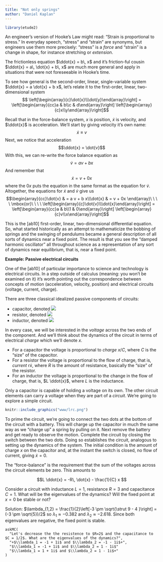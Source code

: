 ```yaml
---
title: "Not only springs"
author: "Daniel Kaplan"
---
```


<style type="text/css">
.explanation-note {
  padding: 1em 1em 1em 4em;
  margin-bottom: 10px;
  border: 2px brown;
  border-radius: 10px;
  background: #f5f5f5 5px center/3em no-repeat;
}
</style>

```r
library(etude2)
```

An engineer's version of Hooke's Law might read: "Strain is proportional to stress." In everyday speech, "stress" and "strain" are synonyms, but engineers use them more precisely: "stress" is a *force* and "strain" is a change in shape, for instance stretching or *extension*.

The frictionless equation $\ddot{x} =  b\, x$ and it's friction-ful cousin $\ddot{x} = a\, \dot{x} + b\, x$ are much more general and apply in situations that were not foreseeable in Hooke's time.  

To see how general is the second-order, linear, single-variable system $\ddot{x} = a \dot{x} + b x$, let's relate it to the first-order, linear, two-dimensional system 
$$ \left[\begin{array}{c}\dot{x}\\\dot{y}\end{array}\right] = 
\left[\begin{array}{cc}a & b\\c & d\end{array}\right] \left[\begin{array}{c}x\\y\end{array}\right]$$


Recall that in the force-balance system, $x$ is position, $\dot{x}$ is velocity, and $\ddot{x}$ is acceleration. We'll start by giving velocity it's own name:
$$\dot{x} \equiv v$$
Next, we notice that acceleration $$\ddot{x} = \dot{v}$$ With this, we can re-write the force balance equation as
$$\dot{v} = a v + b x$$
And remember that $$\dot{x} = v + 0x$$ where the $0x$ puts the equation in the same format as the equation for $\dot{v}$. Altogether, the equations for $\dot{x}$ and $\dot{v}$ give us
$$\begin{array}{cc}\dot{v} & = a v + b x\\\dot{x} & = v + 0x  \end{array}\ \ \ \ \mbox{or}\ \ \ \ \left[\begin{array}{c}\dot{v}\\\dot{x}\end{array}\right] = 
\left[\begin{array}{cc}a & b\\1 & 0\end{array}\right] \left[\begin{array}{c}v\\x\end{array}\right]$$

This is the [ab10] first-order, linear, two-dimensional differential equation. So, what started historically as an attempt to mathematicize the bobbing of springs and the swinging of pendulums became a general description of all sorts of dynamics near a fixed point. The result is that you see the "damped harmonic oscillator" all throughout science as a representation of any sort of dynamics near equilibrium, that is, near a fixed point.

**Example: Passive electrical circuits**

One of the [ab10] of particular importance to science and technology is electrical circuits. In a step outside of calculus (meaning: you won't be examined on it) it's worth pointing out the correspondence between concepts of motion (acceleration, velocity, position) and electrical circuits (voltage, current, charge).

There are three classical idealized passive components of circuits:

* capacitor, denoted ![](www/capacitor.jpg)
* resistor, denoted ![](www/resistor.png)
* inductor, denoted ![](www/inductor.jpg)

In every case, we will be interested in the *voltage* across the two ends of the component. And we'll think about the dynamics of the circuit in terms of electrical *charge* which we'll denote $x$.

* For a capacitor the voltage is proportional to *charge* $x/C$, where $C$ is the "size" of the capacitor. 
* For a resistor the voltage is proportional to the flow of charge, that is, *current* $r \dot{x}$, where $R$ is the amount of resistance, basically the "size" of the resistor.
* For an inductor the voltage is proportional to the change in the flow of charge, that is, $L \ddot{x}$, where $L$ is the inductance.

Only a capacitor is capable of holding a voltage on its own. The other circuit elements can carry a voltage when they are part of a *circuit*.  We're going to explore a simple circuit. 

```r
knitr::include_graphics("www/lrc.png")
```

To prime the circuit, we're going to connect the two dots at the bottom of the circuit with a battery. This will charge up the capacitor in much the same way as we "charge up" a spring by pulling on it. Next remove the battery and get ready to observe the motion. Complete the circuit by closing the switch between the two dots. Doing so establishes the circuit, analogous to setting up the dynamics of the system. The initial condition is the amount of charge $x$ on the capacitor and, at the instant the switch is closed, no flow of current, giving $\dot{x} = 0$.

The "force-balance" is the requirement that the sum of the voltages across the circuit elements be zero.  This amounts to

$$L \ddot{x} = -R\, \dot{x} - \frac{1}{C} x $$ 


Consider a circuit with inductance $L=1$, resistance $R=3$ and capacitance $C = 1$. What will be the eigenvalues of the dynamics? Will the fixed point at $x=0$ be stable or not?

Solution: $\lambda_{1,2} = \frac{1}{2}\left[-3 \pm \sqrt{\strut 9 - 4 }\right] = (-3 \pm \sqrt{5})/2$ so $\lambda_1 \approx -0.382$ and $\lambda_2 \approx -2.618$. Since both eigenvalues are negative, the fixed point is stable.

```nos2
askMC(
  "Let's decrease the the resistence to $R=2$ and the capacitance to $C = 1/2$. What are the eigenvalues of the dynamics?",
  "+$\\lambda_1 = -1 + 1i$ and $\\lambda_2 = -1 - 1i$+",
  "$\\lambda_1 = -1 + 1i$ and $\\lambda_2 = 1 - 1i$"
  "$\\lambda_1 = 1 + 1i$ and $\\lambda_2 = 1 - 1i$+"
)
```

